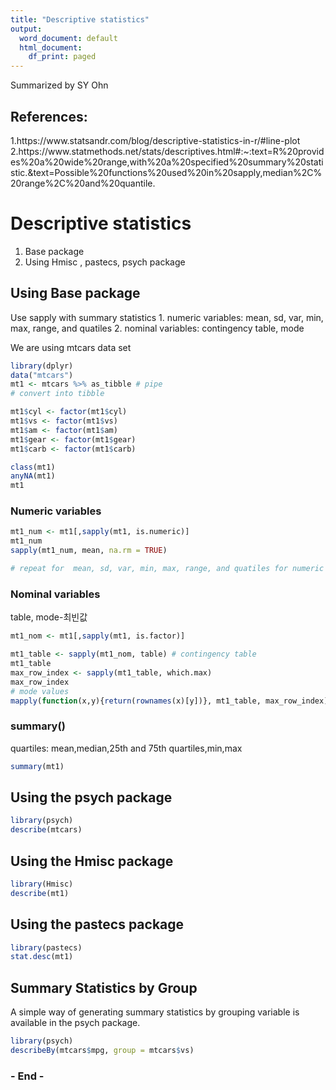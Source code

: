 ```yaml
---
title: "Descriptive statistics"
output:
  word_document: default
  html_document:
    df_print: paged
---
```


Summarized by SY Ohn

## References: 
1.https://www.statsandr.com/blog/descriptive-statistics-in-r/#line-plot
2.https://www.statmethods.net/stats/descriptives.html#:~:text=R%20provides%20a%20wide%20range,with%20a%20specified%20summary%20statistic.&text=Possible%20functions%20used%20in%20sapply,median%2C%20range%2C%20and%20quantile.

# Descriptive statistics

1. Base package
2. Using Hmisc , pastecs, psych package

## Using Base package  

Use sapply with summary statistics 
1. numeric variables: mean, sd, var, min, max, range, and quatiles 
2. nominal variables: contingency table, mode

We are using mtcars data set

```r
library(dplyr)
data("mtcars")
mt1 <- mtcars %>% as_tibble # pipe
# convert into tibble

mt1$cyl <- factor(mt1$cyl)
mt1$vs <- factor(mt1$vs)
mt1$am <- factor(mt1$am) 
mt1$gear <- factor(mt1$gear) 
mt1$carb <- factor(mt1$carb) 

class(mt1)
anyNA(mt1)
mt1
```

### Numeric variables 

```r
mt1_num <- mt1[,sapply(mt1, is.numeric)]
mt1_num
sapply(mt1_num, mean, na.rm = TRUE)

# repeat for  mean, sd, var, min, max, range, and quatiles for numeric variables
```

### Nominal variables 

table, mode-최빈값

```r
mt1_nom <- mt1[,sapply(mt1, is.factor)]

mt1_table <- sapply(mt1_nom, table) # contingency table
mt1_table
max_row_index <- sapply(mt1_table, which.max)
max_row_index
# mode values
mapply(function(x,y){return(rownames(x)[y])}, mt1_table, max_row_index) 

```

### summary()
quartiles: mean,median,25th and 75th quartiles,min,max

```r
summary(mt1)
```

## Using the psych package

```r
library(psych)
describe(mtcars)
```

## Using the Hmisc package

```r
library(Hmisc)
describe(mt1)
```

## Using the pastecs package

```r
library(pastecs)
stat.desc(mt1)
```

## Summary Statistics by Group

A simple way of generating summary statistics by grouping variable is available in the psych package.

```r
library(psych)
describeBy(mtcars$mpg, group = mtcars$vs)
```

### - End -
